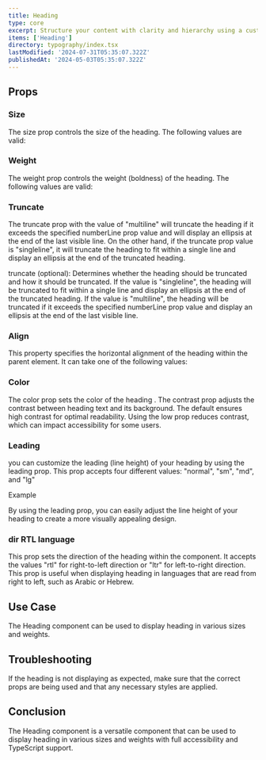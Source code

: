 ```yaml
---
title: Heading
type: core
excerpt: Structure your content with clarity and hierarchy using a customizable Heading component for React. Choose from various heading levels to emphasize important information.
items: ['Heading']
directory: typography/index.tsx
lastModified: '2024-07-31T05:35:07.322Z'
publishedAt: '2024-05-03T05:35:07.322Z'
---
```


## Props

### Size

The size prop controls the size of the heading. The following values are valid:

<Playground direction="column" name="headingSize" root="heading" />

### Weight

The weight prop controls the weight (boldness) of the heading. The following values are valid:

<Playground direction="column" name="headingWeight" root="heading" />

### Truncate

The truncate prop with the value of "multiline" will truncate the heading if it exceeds the specified numberLine prop value and will display an ellipsis at the end of the last visible line. On the other hand, if the truncate prop value is "singleline", it will truncate the heading to fit within a single line and display an ellipsis at the end of the truncated heading.

truncate (optional): Determines whether the heading should be truncated and how it should be truncated. If the value is "singleline", the heading will be truncated to fit within a single line and display an ellipsis at the end of the truncated heading. If the value is "multiline", the heading will be truncated if it exceeds the specified numberLine prop value and display an ellipsis at the end of the last visible line.

<Playground name="headingTruncate" root="heading" />

### Align

This property specifies the horizontal alignment of the heading within the parent element. It can take one of the following values:

<Playground direction="column" name="headingAlign" root="heading" />

### Color

The color prop sets the color of the heading . The contrast prop adjusts the contrast between heading text and its background. The default ensures high contrast for optimal readability. Using the low prop reduces contrast, which can impact accessibility for some users.

<Playground direction="column" name="headingColor" root="heading" />

### Leading

you can customize the leading (line height) of your heading by using the leading prop. This prop accepts four different values: "normal", "sm", "md", and "lg"

Example

<Playground direction="column" name="headingLeading" root="heading" />

By using the leading prop, you can easily adjust the line height of your heading to create a more visually appealing design.

### dir RTL language

This prop sets the direction of the heading within the component. It accepts the values "rtl" for right-to-left direction or "ltr" for left-to-right direction. This prop is useful when displaying heading in languages that are read from right to left, such as Arabic or Hebrew.

<Playground direction="column" name="headingRTL" root="heading" />

## Use Case

The Heading component can be used to display heading in various sizes and weights.

## Troubleshooting

If the heading is not displaying as expected, make sure that the correct props are being used and that any necessary styles are applied.

## Conclusion

The Heading component is a versatile component that can be used to display heading in various sizes and weights with full accessibility and TypeScript support.
